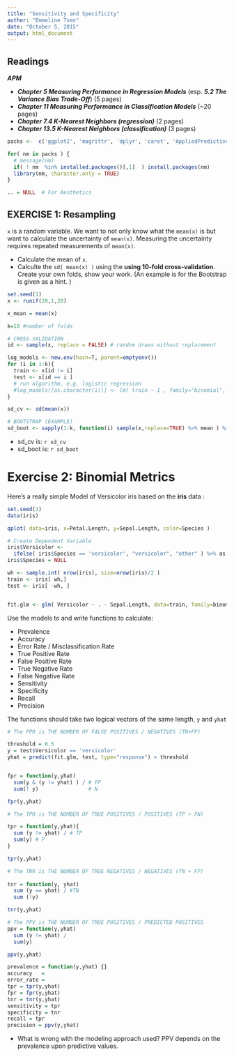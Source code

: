 ```yaml
---
title: "Sensitivity and Specificity"
author: "Emmeline Tsen"
date: "October 5, 2015"
output: html_document
---
```



## Readings

***APM***

- ***Chapter 5 Measuring Performance in Regression Models*** (esp. ***5.2 The Variance Bias Trade-Off***)  (5 pages)
- ***Chapter 11 Measuring Performance in Classification Models*** (~20 pages)
- ***Chapter 7.4 K-Nearest Neighbors (regression)*** (2 pages)
- ***Chapter 13.5 K-Nearest Neighbors (classification)*** (3 pages)


```r
packs <-  c('ggplot2', 'magrittr', 'dplyr', 'caret', 'AppliedPredictiveModeling')

for( nm in packs ) { 
  # message(nm)
  if( ! nm  %in% installed.packages()[,1]  ) install.packages(nm)
  library(nm, character.only = TRUE)
}

.. = NULL  # For Aesthetics

```


## EXERCISE 1: Resampling

`x` is a random variable. We want to not only know what the `mean(x)` is but want to calculate the uncertainty of `mean(x)`.  Measuring the uncertainty requires repeated measurements of `mean(x)`.

- Calculate the mean of `x`.
- Calculte the `sd( mean(x) )` using the **using 10-fold cross-validation**.  Create your own folds, show your work. (An example is for the Bootstrap is given as a hint. )


```r
set.seed(1) 
x <- runif(20,1,20)

x_mean = mean(x)

k=10 #number of folds

# CROSS-VALIDATION
id <- sample(x, replace = FALSE) # random draws without replacement

log_models <- new.env(hash=T, parent=emptyenv()) 
for (i in 1:k){
  train <- x[id != i]
  test <- x[id == i ]
  # run algorithm, e.g. logistic regression
  #log_models[[as.character(i)]] <- lm( train ~ 1 , family="binomial", data=train)
}

sd_cv <- sd(mean(x))

# BOOTSTRAP (EXAMPLE)
sd_boot <- sapply(1:k, function(i) sample(x,replace=TRUE) %>% mean ) %>% sd

```


- sd_cv   is: `r sd_cv`
- sd_boot is: `r sd_boot`



# Exercise 2: Binomial Metrics

Here's a really simple Model of Versicolor iris based on the **iris** data :

```r
set.seed(1)
data(iris)

qplot( data=iris, x=Petal.Length, y=Sepal.Length, color=Species )

# Create Dependent Variable
iris$Versicolor <- 
  ifelse( iris$Species == 'versicolor', "versicolor", "other" ) %>% as.factor
iris$Species = NULL 

wh <- sample.int( nrow(iris), size=nrow(iris)/2 )
train <- iris[ wh,]
test <- iris[ -wh, ]


fit.glm <- glm( Versicolor ~ . - Sepal.Length, data=train, family=binomial )
```


Use the models to and write functions to calculate:

* Prevalence 
* Accuracy
* Error Rate / Misclassification Rate
* True Positive Rate  
* False Positive Rate
* True Negative Rate  
* False Negative Rate 
* Sensitivity 
* Specificity 
* Recall 
* Precision

The functions should take two logical vectors of the same length, `y` and `yhat`

```r

# The FPR is THE NUMBER OF FALSE POSITIVES / NEGATIVES (TN+FP)

threshold = 0.5 
y = test$Versicolor == 'versicolor'
yhat = predict(fit.glm, test, type="response") > threshold


fpr = function(y,yhat)
  sum(y & (y != yhat) ) / # FP
  sum(! y)                # N

fpr(y,yhat)

# The TPR is THE NUMBER OF TRUE POSITIVES / POSITIVES (TP + FN)

tpr = function(y,yhat){
  sum (y != yhat) / # TP
  sum(y) # P
}

tpr(y,yhat)

# The TNR is THE NUMBER OF TRUE NEGATIVES / NEGATIVES (TN + FP)
  
tnr = function(y, yhat)
  sum (y == yhat) / #TN
  sum (!y)

tnr(y,yhat)

# The PPV is THE NUMBER OF TRUE POSITIVES / PREDICTED POSITIVES
ppv = function(y,yhat)
  sum (y != yhat) /
  sum(y)

ppv(y,yhat)

prevalence = function(y,yhat) {}
accuracy   =   
error_rate = 
tpr = tpr(y,yhat)
fpr = fpr(y,yhat)
tnr = tnr(y,yhat)
sensitivity = tpr
specificity = tnr
recall = tpr 
precision = ppv(y,yhat)

```

- What is wrong with the modeling approach used?
PPV depends on the prevalence upon predictive values.




